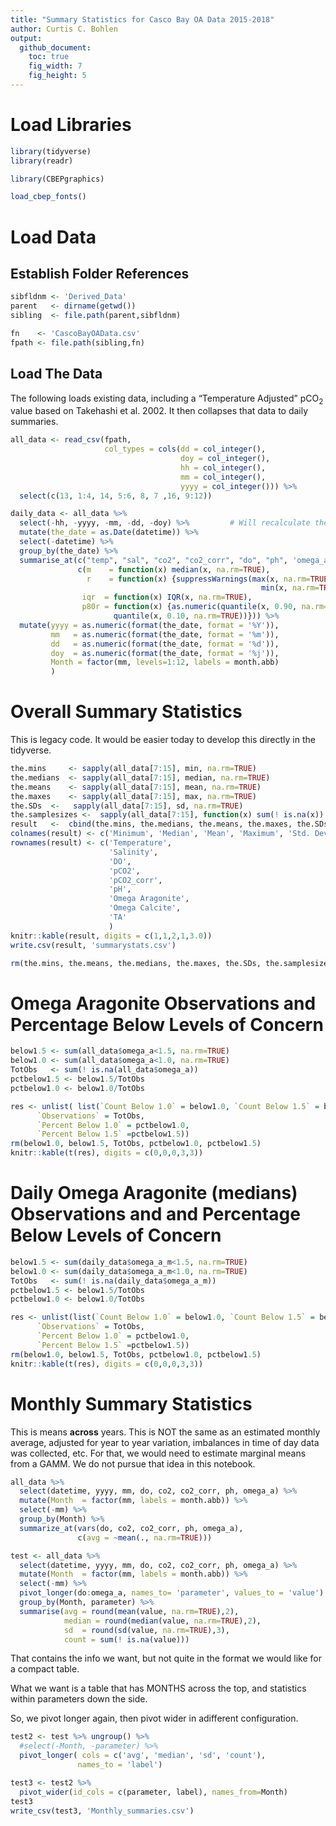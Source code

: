 ```yaml
---
title: "Summary Statistics for Casco Bay OA Data 2015-2018"
author: Curtis C. Bohlen
output:
  github_document:
    toc: true
    fig_width: 7
    fig_height: 5
---
```


# Load Libraries
```r
library(tidyverse)
library(readr)

library(CBEPgraphics)

load_cbep_fonts()
```

# Load Data
## Establish Folder References
```r
sibfldnm <- 'Derived_Data'
parent   <- dirname(getwd())
sibling  <- file.path(parent,sibfldnm)

fn    <- 'CascoBayOAData.csv'
fpath <- file.path(sibling,fn)
```


## Load The Data
The following loads existing data, including a "Temperature Adjusted" pCO~2~ value based on Takehashi et al. 2002. It then collapses that data to daily summaries. 

```r
all_data <- read_csv(fpath,
                     col_types = cols(dd = col_integer(), 
                                      doy = col_integer(),
                                      hh = col_integer(),
                                      mm = col_integer(),
                                      yyyy = col_integer())) %>%
  select(c(13, 1:4, 14, 5:6, 8, 7 ,16, 9:12))

daily_data <- all_data %>%
  select(-hh, -yyyy, -mm, -dd, -doy) %>%         # Will recalculate these 
  mutate(the_date = as.Date(datetime)) %>%
  select(-datetime) %>%
  group_by(the_date) %>%
  summarise_at(c("temp", "sal", "co2", "co2_corr", "do", "ph", 'omega_a'),
               c(m    = function(x) median(x, na.rm=TRUE),
                 r    = function(x) {suppressWarnings(max(x, na.rm=TRUE) -
                                                        min(x, na.rm=TRUE))},
                iqr  = function(x) IQR(x, na.rm=TRUE),
                p80r = function(x) {as.numeric(quantile(x, 0.90, na.rm=TRUE) -
                       quantile(x, 0.10, na.rm=TRUE))})) %>%
  mutate(yyyy = as.numeric(format(the_date, format = '%Y')),
         mm   = as.numeric(format(the_date, format = '%m')),
         dd   = as.numeric(format(the_date, format = '%d')),
         doy  = as.numeric(format(the_date, format = '%j')),
         Month = factor(mm, levels=1:12, labels = month.abb)
         )
```

# Overall Summary Statistics
This is legacy code.  It would be easier today to develop this directly in the tidyverse.
```r
the.mins     <- sapply(all_data[7:15], min, na.rm=TRUE)
the.medians  <- sapply(all_data[7:15], median, na.rm=TRUE)
the.means    <- sapply(all_data[7:15], mean, na.rm=TRUE)
the.maxes    <- sapply(all_data[7:15], max, na.rm=TRUE)
the.SDs  <-   sapply(all_data[7:15], sd, na.rm=TRUE)
the.samplesizes <-  sapply(all_data[7:15], function(x) sum(! is.na(x)) )
result   <-  cbind(the.mins, the.medians, the.means, the.maxes, the.SDs, the.samplesizes)
colnames(result) <- c('Minimum', 'Median', 'Mean', 'Maximum', 'Std. Deviation', 'Observations')
rownames(result) <- c('Temperature',
                      'Salinity',
                      'DO',
                      'pCO2',
                      'pCO2_corr',
                      'pH',
                      'Omega Aragonite',
                      'Omega Calcite',
                      'TA'
                      )
knitr::kable(result, digits = c(1,1,2,1,3.0))
write.csv(result, 'summarystats.csv')
```

```r
rm(the.mins, the.means, the.medians, the.maxes, the.SDs, the.samplesizes, result)
```

# Omega Aragonite Observations and Percentage Below Levels of Concern
```r
below1.5 <- sum(all_data$omega_a<1.5, na.rm=TRUE)
below1.0 <- sum(all_data$omega_a<1.0, na.rm=TRUE)
TotObs   <- sum(! is.na(all_data$omega_a))
pctbelow1.5 <- below1.5/TotObs
pctbelow1.0 <- below1.0/TotObs

res <- unlist( list(`Count Below 1.0` = below1.0, `Count Below 1.5` = below1.5,
      `Observations` = TotObs,
      `Percent Below 1.0` = pctbelow1.0,
      `Percent Below 1.5` =pctbelow1.5))
rm(below1.0, below1.5, TotObs, pctbelow1.0, pctbelow1.5)
knitr::kable(t(res), digits = c(0,0,0,3,3))
```

# Daily Omega Aragonite (medians) Observations and and Percentage Below Levels of Concern
```r
below1.5 <- sum(daily_data$omega_a_m<1.5, na.rm=TRUE)
below1.0 <- sum(daily_data$omega_a_m<1.0, na.rm=TRUE)
TotObs   <- sum(! is.na(daily_data$omega_a_m))
pctbelow1.5 <- below1.5/TotObs
pctbelow1.0 <- below1.0/TotObs

res <- unlist(list(`Count Below 1.0` = below1.0, `Count Below 1.5` = below1.5,
      `Observations` = TotObs,
      `Percent Below 1.0` = pctbelow1.0,
      `Percent Below 1.5` =pctbelow1.5))
rm(below1.0, below1.5, TotObs, pctbelow1.0, pctbelow1.5)
knitr::kable(t(res), digits = c(0,0,0,3,3))
```

# Monthly Summary Statistics
This is means **across** years.  This is NOT the same as an estimated monthly average, adjusted for year to year variation, imbalances in time of day data was collected, etc.  For that, we would need to estimate marginal means from a GAMM. We do not pursue that idea in this notebook.  
```r
all_data %>%
  select(datetime, yyyy, mm, do, co2, co2_corr, ph, omega_a) %>%
  mutate(Month  = factor(mm, labels = month.abb)) %>%
  select(-mm) %>%
  group_by(Month) %>%
  summarize_at(vars(do, co2, co2_corr, ph, omega_a),
               c(avg = ~mean(., na.rm=TRUE)))

```


```r
test <- all_data %>%
  select(datetime, yyyy, mm, do, co2, co2_corr, ph, omega_a) %>%
  mutate(Month  = factor(mm, labels = month.abb)) %>%
  select(-mm) %>%
  pivot_longer(do:omega_a, names_to= 'parameter', values_to = 'value') %>%
  group_by(Month, parameter) %>%
  summarise(avg = round(mean(value, na.rm=TRUE),2),
            median = round(median(value, na.rm=TRUE),2),
            sd  = round(sd(value, na.rm=TRUE),3),
            count = sum(! is.na(value)))
```
That contains the info we want, but not quite in the format we would like for a compact table.

What we want is a table that has MONTHS across the top, and statistics within parameters down the side.

So, we pivot longer again, then pivot wider in adifferent configuration.

```r
test2 <- test %>% ungroup() %>%
  #select(-Month, -parameter) %>%
  pivot_longer( cols = c('avg', 'median', 'sd', 'count'),
               names_to = 'label')
```

```r
test3 <- test2 %>%
  pivot_wider(id_cols = c(parameter, label), names_from=Month) 
test3
write_csv(test3, 'Monthly_summaries.csv')
```





